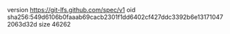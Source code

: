 version https://git-lfs.github.com/spec/v1
oid sha256:549d6106b0faaab69cacb2301f1dd6402cf427ddc3392b6e131710472063d32d
size 46262
